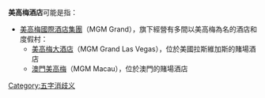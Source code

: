 '''美高梅酒店'''可能是指：

* [[美高梅國際酒店集團|美高梅國際酒店集團]]（MGM Grand），旗下經營有多間以美高梅為名的酒店和度假村：
** [[美高梅大酒店|美高梅大酒店]]（MGM Grand Las Vegas），位於美國拉斯維加斯的賭場酒店
** [[澳門美高梅|澳門美高梅]]（MGM Macau），位於澳門的賭場酒店

{{消歧义}}

[[Category:五字消歧义|Category:五字消歧义]]